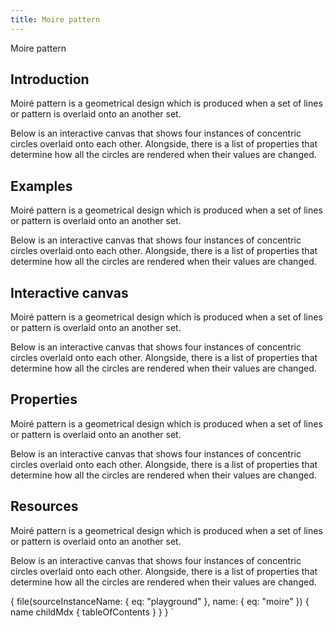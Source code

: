 ```yaml
---
title: Moire pattern
---
```




<div class="pt-5 pb-5">
  <Heading level="h2" className="text-center text-5xl" disableDefaultSize>
    Moire pattern
  </Heading>
</div>

## Introduction

Moiré pattern is a geometrical design which is produced when a set of lines or pattern is overlaid onto an another set.

Below is an interactive canvas that shows four instances of <Link to="http://mathworld.wolfram.com/ConcentricCircles.html">concentric circles</Link>
overlaid onto each other. Alongside, there is a list of properties that determine how all the circles are rendered when their values are changed.

## Examples

Moiré pattern is a geometrical design which is produced when a set of lines or pattern is overlaid onto an another set.

Below is an interactive canvas that shows four instances of <Link to="http://mathworld.wolfram.com/ConcentricCircles.html">concentric circles</Link>
overlaid onto each other. Alongside, there is a list of properties that determine how all the circles are rendered when their values are changed.

## Interactive canvas

Moiré pattern is a geometrical design which is produced when a set of lines or pattern is overlaid onto an another set.

Below is an interactive canvas that shows four instances of <Link to="http://mathworld.wolfram.com/ConcentricCircles.html">concentric circles</Link>
overlaid onto each other. Alongside, there is a list of properties that determine how all the circles are rendered when their values are changed.

## Properties

Moiré pattern is a geometrical design which is produced when a set of lines or pattern is overlaid onto an another set.

Below is an interactive canvas that shows four instances of <Link to="http://mathworld.wolfram.com/ConcentricCircles.html">concentric circles</Link>
overlaid onto each other. Alongside, there is a list of properties that determine how all the circles are rendered when their values are changed.

## Resources

Moiré pattern is a geometrical design which is produced when a set of lines or pattern is overlaid onto an another set.

Below is an interactive canvas that shows four instances of <Link to="http://mathworld.wolfram.com/ConcentricCircles.html">concentric circles</Link>
overlaid onto each other. Alongside, there is a list of properties that determine how all the circles are rendered when their values are changed.

  {
    file(sourceInstanceName: { eq: "playground" }, name: { eq: "moire" }) {
      name
      childMdx {
        tableOfContents
      }
    }
  }
`
